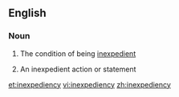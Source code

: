 ==English==

===Noun===
{{en-noun|inexpediencies|-}}

#{{uncountable}} The condition of being [[inexpedient]]
#{{countable}} An inexpedient action or statement

[[et:inexpediency]]
[[vi:inexpediency]]
[[zh:inexpediency]]